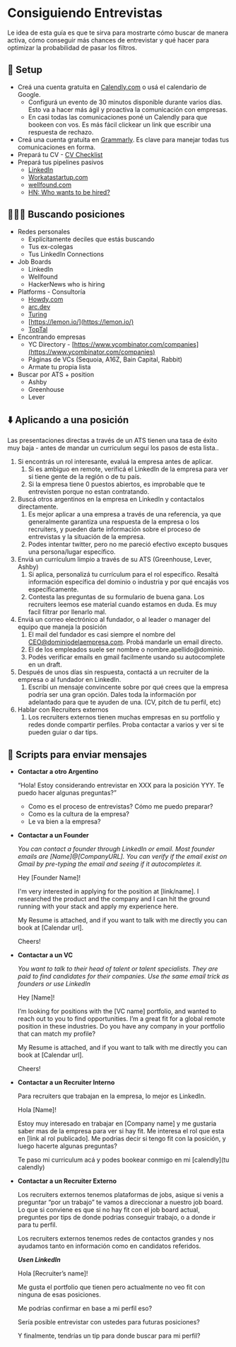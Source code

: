 
# Consiguiendo Entrevistas

Le idea de esta guía es que te sirva para mostrarte cómo buscar de manera activa, cómo conseguir más chances de entrevistar y qué hacer para optimizar la probabilidad de pasar los filtros. 

<IREmbed src="https://www.youtube.com/embed/-NuMmKRMTeY?si=gG0_4JpvOhzPGRxz"/>


## 🔧 Setup

- Creá una cuenta gratuita en [Calendly.com](http://calendly.com/) o usá el calendario de Google.
    - Configurá un evento de 30 minutos disponible durante varios días. Esto va a hacer más ágil y proactiva la comunicación con empresas.
    - En casi todas las comunicaciones poné un Calendly para que bookeen con vos. Es más fácil clickear un link que escribir una respuesta de rechazo.
- Creá una cuenta gratuita en [Grammarly](https://grammarly.com/). Es clave para manejar todas tus comunicaciones en forma.
- Prepará tu CV - [CV Checklist](https://docs.silver.dev/interview-ready/getting-started/preparando-el-CV#cv-checklist)
- Prepará tus pipelines pasivos
    - [LinkedIn](https://docs.silver.dev/interview-ready/getting-started/preparando-linkedin#linkedin-checklist)
    - [Workatastartup.com](https://www.workatastartup.com/)
    - [wellfound.com](http://wellfound.com)
    - [HN: Who wants to be hired?](https://news.ycombinator.com/item?id=40563280)


## 🕵🏻‍♂️ Buscando posiciones

- Redes personales
    - Explícitamente deciles que estás buscando
    - Tus ex-colegas
    - Tus LinkedIn Connections
- Job Boards
    - LinkedIn
    - Wellfound
    - HackerNews who is hiring
- Platforms - Consultoría
    - [Howdy.com](http://Howdy.com)
    - [arc.dev](https://arc.dev/)
    - [Turing](https://www.turing.com/)
    - [https://lemon.io/](https://lemon.io/)
    - [TopTal](https://toptal.com/)
- Encontrando empresas
    - YC Directory - [https://www.ycombinator.com/companies](https://www.ycombinator.com/companies)
    - Páginas de VCs (Sequoia, A16Z, Bain Capital, Rabbit)
    - Armate tu propia lista
- Buscar por ATS + position
    - Ashby
    - Greenhouse
    - Lever


## ⬇️ Aplicando a una posición

<Callout emoji="💡">
   Las presentaciones directas a través de un ATS tienen una tasa de éxito muy baja - antes de mandar un curriculum seguí los pasos de esta lista..
</Callout>

1. Si encontrás un rol interesante, evaluá la empresa antes de aplicar.
    1. Si es ambiguo en remote, verificá el LinkedIn de la empresa para ver si tiene gente de la región o de tu país.
    2. Si la empresa tiene 0 puestos abiertos, es improbable que te entrevisten porque no estan contratando.
2. Buscá otros argentinos en la empresa en LinkedIn y contactalos directamente.
    1. Es mejor aplicar a una empresa a través de una referencia, ya que generalmente garantiza una respuesta de la empresa o los recruiters, y pueden darte información sobre el proceso de entrevistas y la situación de la empresa.
    2. Podes intentar twitter, pero no me pareció efectivo excepto busques una persona/lugar específico.
3. Enviá un currículum limpio a través de su ATS (Greenhouse, Lever, Ashby)
    1. Si aplica, personalizá tu currículum para el rol específico. Resaltá información específica del dominio o industria y por qué encajás vos específicamente.
    2. Contesta las preguntas de su formulario de buena gana. Los recruiters leemos ese material cuando estamos en duda. Es muy facil filtrar por llenarlo mal.
4. Enviá un correo electrónico al fundador, o al leader o manager del equipo que maneja la posición
    1. El mail del fundador es casi siempre el nombre del CEO@dominiodelaempresa.com. Probá mandarle un email directo.
    2. El de los empleados suele ser nombre o nombre.apellido@dominio.
    3. Podés verificar emails en gmail facilmente usando su autocomplete en un draft.
5. Después de unos días sin respuesta, contactá a un recruiter de la empresa o al fundador en LinkedIn.
    1. Escribí un mensaje convincente sobre por qué crees que la empresa podría ser una gran opción. Dales toda la información por adelantado para que te ayuden de una. (CV, pitch de tu perfil, etc)
6. Hablar con Recruiters externos
    1. Los recruiters externos tienen muchas empresas en su portfolio y redes donde compartir perfiles. Proba contactar a varios y ver si te pueden guiar o dar tips.


## 📓 Scripts para enviar mensajes 

- **Contactar a otro Argentino**
    
    “Hola! Estoy considerando entrevistar en XXX para la posición YYY. Te puedo hacer algunas preguntas?”
    
    - Como es el proceso de entrevistas? Cómo me puedo preparar?
    - Como es la cultura de la empresa?
    - Le va bien a la empresa?

- **Contactar a un Founder**
    
    *You can contact a founder through LinkedIn or email. Most founder emails are [Name]@[CompanyURL]. You can verify if the email exist on Gmail by pre-typing the email and seeing if it autocompletes it.*
    
    Hey [Founder Name]!
    
    I'm very interested in applying for the position at [link/name].
    I researched the product and the company and I can hit the ground running with your stack and apply my experience here.
    
    My Resume is attached, and if you want to talk with me directly you can book at [Calendar url].
    
    Cheers!
    
- **Contactar a un VC**
    
    *You want to talk to their head of talent or talent specialists. They are paid to find candidates for their companies. Use the same email trick as founders or use LinkedIn*
    
    Hey [Name]!
    
    I’m looking for positions with the [VC name] portfolio, and wanted to reach out to you to find opportunities. I’m a great fit for a global remote position in these industries. Do you have any company in your portfolio that can match my profile?
    
    My Resume is attached, and if you want to talk with me directly you can book at [Calendar url].
    
    Cheers!
    
- **Contactar a un Recruiter Interno**
    
    Para recruiters que trabajan en la empresa, lo mejor es LinkedIn. 
    
    Hola [Name]!
    
    Estoy muy interesado en trabajar en [Company name] y me gustaria saber mas de la empresa para ver si hay fit. Me interesa el rol que esta en [link al rol publicado]. Me podrias decir si tengo fit con la posición, y luego hacerte algunas preguntas?
    
    Te paso mi curriculum acá y podes bookear conmigo en mi [calendly](tu calendly)
    
- **Contactar a un Recruiter Externo**
    
    Los recruiters externos tenemos plataformas de jobs, asique si venis a preguntar “por un trabajo” te vamos a direccionar a nuestro job board. Lo que si conviene es que si no hay fit con el job board actual, preguntes por tips de donde podrias conseguir trabajo, o a donde ir para tu perfil.
    
    Los recruiters externos tenemos redes de contactos grandes y nos ayudamos tanto en información como en candidatos referidos.
    
    ***Usen LinkedIn***
    
    Hola [Recruiter’s name]!
    
    Me gusta el portfolio que tienen pero actualmente no veo fit con ninguna de esas posiciones.
    
    Me podrías confirmar en base a mi perfil eso?
    
    Sería posible entrevistar con ustedes para futuras posiciones?
    
    Y finalmente, tendrías un tip para donde buscar para mi perfil?

